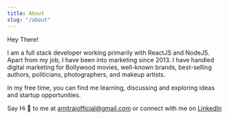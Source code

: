 ```yaml
---
title: About
slug: "/about"
---
```


Hey There!

I am a full stack developer working primarily with ReactJS and NodeJS. Apart from my job, I have been into marketing since 2013. 
I have handled digital marketing for Bollywood movies, well-known brands, best-selling authors, politicians, photographers, and makeup artists.

In my free time, you can find me learning, discussing and exploring ideas and startup opportunities. 

Say Hi 👋 to me at [amitrajofficial@gmail.com](mailto:amitrajofficial@gmail.com) or connect with me on [LinkedIn](https://www.linkedin.com/in/amitrajofficial/)